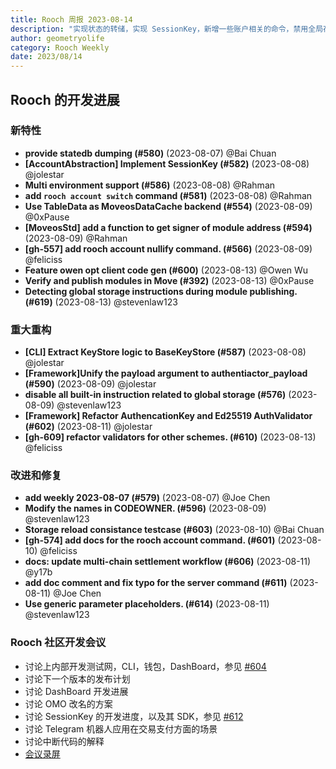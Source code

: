 ```yaml
---
title: Rooch 周报 2023-08-14
description: "实现状态的转储，实现 SessionKey，新增一些账户相关的命令，禁用全局存储相关的指令，对 Framework 和 CLI 做一些重构工作"
author: geometryolife
category: Rooch Weekly
date: 2023/08/14
---
```



<PostHeader />

## Rooch 的开发进展

### 新特性

- **provide statedb dumping (#580)** (2023-08-07) @Bai Chuan
- **[AccountAbstraction] Implement SessionKey (#582)** (2023-08-08) @jolestar
- **Multi environment support (#586)** (2023-08-08) @Rahman
- **add `rooch account switch` command (#581)** (2023-08-08) @Rahman
- **Use TableData as MoveosDataCache backend (#554)** (2023-08-09) @0xPause
- **[MoveosStd] add a function to get signer of module address (#594)** (2023-08-09) @Rahman
- **[gh-557] add rooch account nullify command.  (#566)** (2023-08-09) @feliciss
- **Feature owen opt client code gen (#600)** (2023-08-13) @Owen Wu
- **Verify and publish modules in Move (#392)** (2023-08-13) @0xPause
- **Detecting global storage instructions during module publishing. (#619)** (2023-08-13) @stevenlaw123

### 重大重构

- **[CLI] Extract KeyStore logic to BaseKeyStore (#587)** (2023-08-08) @jolestar
- **[Framework]Unify the payload argument to authentiactor_payload (#590)** (2023-08-09) @jolestar
- **disable all built-in instruction related to global storage (#576)** (2023-08-09) @stevenlaw123
- **[Framework] Refactor AuthencationKey and Ed25519 AuthValidator (#602)** (2023-08-11) @jolestar
- **[gh-609] refactor validators for other schemes. (#610)** (2023-08-13) @feliciss

### 改进和修复

- **add weekly 2023-08-07 (#579)** (2023-08-07) @Joe Chen
- **Modify the names in CODEOWNER. (#596)** (2023-08-09) @stevenlaw123
- **Storage reload consistance testcase (#603)** (2023-08-10) @Bai Chuan
- **[gh-574] add docs for the rooch account command. (#601)** (2023-08-10) @feliciss
- **docs: update multi-chain settlement workflow (#606)** (2023-08-11) @y17b
- **add doc comment and fix typo for the server command (#611)** (2023-08-11) @Joe Chen
- **Use generic parameter placeholders. (#614)** (2023-08-11) @stevenlaw123

### Rooch 社区开发会议

- 讨论上内部开发测试网，CLI，钱包，DashBoard，参见 [#604](https://github.com/rooch-network/rooch/issues/604)
- 讨论下一个版本的发布计划
- 讨论 DashBoard 开发进展
- 讨论 OMO 改名的方案
- 讨论 SessionKey 的开发进度，以及其 SDK，参见 [#612](https://github.com/rooch-network/rooch/issues/612)
- 讨论 Telegram 机器人应用在交易支付方面的场景
- 讨论中断代码的解释
- [会议录屏](https://drive.google.com/file/d/1LE0_2yopU8JnMlzhm6gWHQ-hljPZGS1g/view?usp=sharing)

